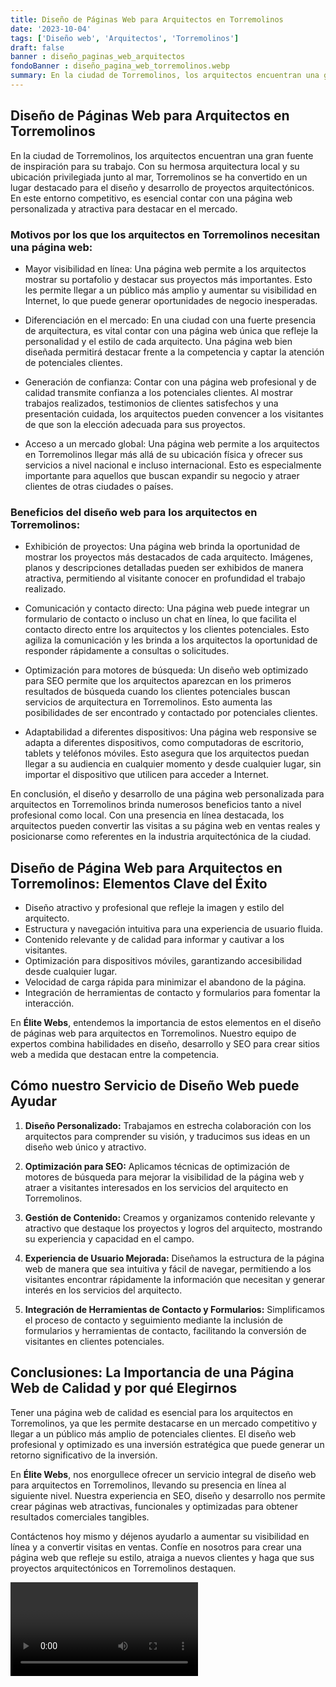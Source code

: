 ```yaml
---
title: Diseño de Páginas Web para Arquitectos en Torremolinos
date: '2023-10-04'
tags: ['Diseño web', 'Arquitectos', 'Torremolinos']
draft: false
banner : diseño_paginas_web_arquitectos
fondoBanner : diseño_pagina_web_torremolinos.webp
summary: En la ciudad de Torremolinos, los arquitectos encuentran una gran fuente de inspiración para su trabajo. Con su hermosa arquitectura local y su ubicación privilegiada junto al mar, Torremolinos se ha convertido en un lugar destacado para el diseño y desarrollo de proyectos arquitectónicos. En este entorno competitivo, es esencial contar con una página web personalizada y atractiva para destacar en el mercado.
---
```


## Diseño de Páginas Web para Arquitectos en Torremolinos

En la ciudad de Torremolinos, los arquitectos encuentran una gran fuente de inspiración para su trabajo. Con su hermosa arquitectura local y su ubicación privilegiada junto al mar, Torremolinos se ha convertido en un lugar destacado para el diseño y desarrollo de proyectos arquitectónicos. En este entorno competitivo, es esencial contar con una página web personalizada y atractiva para destacar en el mercado.

### Motivos por los que los arquitectos en Torremolinos necesitan una página web:

- Mayor visibilidad en línea: Una página web permite a los arquitectos mostrar su portafolio y destacar sus proyectos más importantes. Esto les permite llegar a un público más amplio y aumentar su visibilidad en Internet, lo que puede generar oportunidades de negocio inesperadas.

- Diferenciación en el mercado: En una ciudad con una fuerte presencia de arquitectura, es vital contar con una página web única que refleje la personalidad y el estilo de cada arquitecto. Una página web bien diseñada permitirá destacar frente a la competencia y captar la atención de potenciales clientes.

- Generación de confianza: Contar con una página web profesional y de calidad transmite confianza a los potenciales clientes. Al mostrar trabajos realizados, testimonios de clientes satisfechos y una presentación cuidada, los arquitectos pueden convencer a los visitantes de que son la elección adecuada para sus proyectos.

- Acceso a un mercado global: Una página web permite a los arquitectos en Torremolinos llegar más allá de su ubicación física y ofrecer sus servicios a nivel nacional e incluso internacional. Esto es especialmente importante para aquellos que buscan expandir su negocio y atraer clientes de otras ciudades o países.

### Beneficios del diseño web para los arquitectos en Torremolinos:

- Exhibición de proyectos: Una página web brinda la oportunidad de mostrar los proyectos más destacados de cada arquitecto. Imágenes, planos y descripciones detalladas pueden ser exhibidos de manera atractiva, permitiendo al visitante conocer en profundidad el trabajo realizado.

- Comunicación y contacto directo: Una página web puede integrar un formulario de contacto o incluso un chat en línea, lo que facilita el contacto directo entre los arquitectos y los clientes potenciales. Esto agiliza la comunicación y les brinda a los arquitectos la oportunidad de responder rápidamente a consultas o solicitudes.

- Optimización para motores de búsqueda: Un diseño web optimizado para SEO permite que los arquitectos aparezcan en los primeros resultados de búsqueda cuando los clientes potenciales buscan servicios de arquitectura en Torremolinos. Esto aumenta las posibilidades de ser encontrado y contactado por potenciales clientes.

- Adaptabilidad a diferentes dispositivos: Una página web responsive se adapta a diferentes dispositivos, como computadoras de escritorio, tablets y teléfonos móviles. Esto asegura que los arquitectos puedan llegar a su audiencia en cualquier momento y desde cualquier lugar, sin importar el dispositivo que utilicen para acceder a Internet.

En conclusión, el diseño y desarrollo de una página web personalizada para arquitectos en Torremolinos brinda numerosos beneficios tanto a nivel profesional como local. Con una presencia en línea destacada, los arquitectos pueden convertir las visitas a su página web en ventas reales y posicionarse como referentes en la industria arquitectónica de la ciudad.

<GifSeo />

<Cta />

## **Diseño de Página Web para Arquitectos en Torremolinos: Elementos Clave del Éxito**

- Diseño atractivo y profesional que refleje la imagen y estilo del arquitecto.
- Estructura y navegación intuitiva para una experiencia de usuario fluida.
- Contenido relevante y de calidad para informar y cautivar a los visitantes.
- Optimización para dispositivos móviles, garantizando accesibilidad desde cualquier lugar.
- Velocidad de carga rápida para minimizar el abandono de la página.
- Integración de herramientas de contacto y formularios para fomentar la interacción.

En **Élite Webs**, entendemos la importancia de estos elementos en el diseño de páginas web para arquitectos en Torremolinos. Nuestro equipo de expertos combina habilidades en diseño, desarrollo y SEO para crear sitios web a medida que destacan entre la competencia.

## **Cómo nuestro Servicio de Diseño Web puede Ayudar**

1. **Diseño Personalizado:** Trabajamos en estrecha colaboración con los arquitectos para comprender su visión, y traducimos sus ideas en un diseño web único y atractivo.

2. **Optimización para SEO:** Aplicamos técnicas de optimización de motores de búsqueda para mejorar la visibilidad de la página web y atraer a visitantes interesados en los servicios del arquitecto en Torremolinos.

3. **Gestión de Contenido:** Creamos y organizamos contenido relevante y atractivo que destaque los proyectos y logros del arquitecto, mostrando su experiencia y capacidad en el campo.

4. **Experiencia de Usuario Mejorada:** Diseñamos la estructura de la página web de manera que sea intuitiva y fácil de navegar, permitiendo a los visitantes encontrar rápidamente la información que necesitan y generar interés en los servicios del arquitecto.

5. **Integración de Herramientas de Contacto y Formularios:** Simplificamos el proceso de contacto y seguimiento mediante la inclusión de formularios y herramientas de contacto, facilitando la conversión de visitantes en clientes potenciales.

## **Conclusiones: La Importancia de una Página Web de Calidad y por qué Elegirnos**

Tener una página web de calidad es esencial para los arquitectos en Torremolinos, ya que les permite destacarse en un mercado competitivo y llegar a un público más amplio de potenciales clientes. El diseño web profesional y optimizado es una inversión estratégica que puede generar un retorno significativo de la inversión.

En **Élite Webs**, nos enorgullece ofrecer un servicio integral de diseño web para arquitectos en Torremolinos, llevando su presencia en línea al siguiente nivel. Nuestra experiencia en SEO, diseño y desarrollo nos permite crear páginas web atractivas, funcionales y optimizadas para obtener resultados comerciales tangibles.

Contáctenos hoy mismo y déjenos ayudarlo a aumentar su visibilidad en línea y a convertir visitas en ventas. Confíe en nosotros para crear una página web que refleje su estilo, atraiga a nuevos clientes y haga que sus proyectos arquitectónicos en Torremolinos destaquen.

<Video />

<CtaBot job='Arquitectos' city='Torremolinos'/>

<Gmaps query='Torremolinos+españa+maps' />